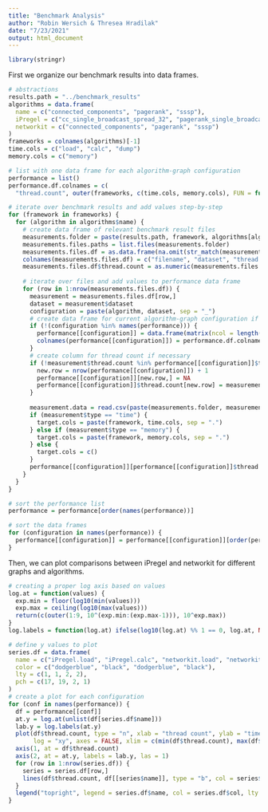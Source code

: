 ```yaml
---
title: "Benchmark Analysis"
author: "Robin Wersich & Thresea Hradilak"
date: "7/23/2021"
output: html_document
---
```


```r
library(stringr)
```


First we organize our benchmark results into data frames.
```r
# abstractions
results.path = "../benchmark_results"
algorithms = data.frame(
  name = c("connected_components", "pagerank", "sssp"),
  iPregel = c("cc_single_broadcast_spread_32", "pagerank_single_broadcast_32", "sssp_single_broadcast_spread_32"),
  networkit = c("connected_components", "pagerank", "sssp")
)
frameworks = colnames(algorithms)[-1]
time.cols = c("load", "calc", "dump")
memory.cols = c("memory")

# list with one data frame for each algorithm-graph configuration
performance = list()
performance.df.colnames = c(
  "thread.count", outer(frameworks, c(time.cols, memory.cols), FUN = function(a, b) paste(a, b, sep = ".")))

# iterate over benchmark results and add values step-by-step
for (framework in frameworks) {
  for (algorithm in algorithms$name) {
    # create data frame of relevant benchmark result files
    measurements.folder = paste(results.path, framework, algorithms[algorithms$name == algorithm, framework], sep = "/")
    measurements.files.paths = list.files(measurements.folder)
    measurements.files.df = as.data.frame(na.omit(str_match(measurements.files.paths, "^([\\w-]+)_(\\d+)_(\\w+).txt$")))
    colnames(measurements.files.df) = c("filename", "dataset", "thread.count", "type")
    measurements.files.df$thread.count = as.numeric(measurements.files.df$thread.count)
    
    # iterate over files and add values to performance data frame
    for (row in 1:nrow(measurements.files.df)) {
      measurement = measurements.files.df[row,]
      dataset = measurement$dataset
      configuration = paste(algorithm, dataset, sep = "_")
      # create data frame for current algorithm-graph configuration if necessary
      if (!(configuration %in% names(performance))) {
        performance[[configuration]] = data.frame(matrix(ncol = length(performance.df.colnames), nrow = 0))
        colnames(performance[[configuration]]) = performance.df.colnames
      }
      # create column for thread count if necessary
      if (!measurement$thread.count %in% performance[[configuration]]$thread.count) {
        new.row = nrow(performance[[configuration]]) + 1
        performance[[configuration]][new.row,] = NA
        performance[[configuration]]$thread.count[new.row] = measurement$thread.count
      }
      
      measurement.data = read.csv(paste(measurements.folder, measurement$filename, sep = "/"), header = FALSE, sep = "\t")
      if (measurement$type == "time") {
        target.cols = paste(framework, time.cols, sep = ".")
      } else if (measurement$type == "memory") {
        target.cols = paste(framework, memory.cols, sep = ".")
      } else {
        target.cols = c()
      }
      performance[[configuration]][performance[[configuration]]$thread.count == measurement$thread.count, target.cols] = colMeans(measurement.data)
    }
  }
}

# sort the performance list
performance = performance[order(names(performance))]

# sort the data frames
for (configuration in names(performance)) {
  performance[[configuration]] = performance[[configuration]][order(performance[[configuration]]$thread.count),]
}
```
Then, we can plot comparisons between iPregel and networkit for different graphs and algorithms.
```r
# creating a proper log axis based on values
log.at = function(values) {
  exp.min = floor(log10(min(values)))
  exp.max = ceiling(log10(max(values)))
  return(c(outer(1:9, 10^(exp.min:(exp.max-1))), 10^exp.max))
}
log.labels = function(log.at) ifelse(log10(log.at) %% 1 == 0, log.at, NA)

# define y values to plot
series.df = data.frame(
  name = c("iPregel.load", "iPregel.calc", "networkit.load", "networkit.calc"),
  color = c("dodgerblue", "black", "dodgerblue", "black"),
  lty = c(1, 1, 2, 2),
  pch = c(17, 19, 2, 1)
)
# create a plot for each configuration
for (conf in names(performance)) {
  df = performance[[conf]]
  at.y = log.at(unlist(df[series.df$name]))
  lab.y = log.labels(at.y)
  plot(df$thread.count, type = "n", xlab = "thread count", ylab = "time in s", main = conf,
       log = "xy", axes = FALSE, xlim = c(min(df$thread.count), max(df$thread.count)), ylim = c(min(at.y), max(at.y)))
  axis(1, at = df$thread.count)
  axis(2, at = at.y, labels = lab.y, las = 1)
  for (row in 1:nrow(series.df)) {
    series = series.df[row,]
    lines(df$thread.count, df[[series$name]], type = "b", col = series$color, lty = series$lty, pch = series$pch)
  }
  legend("topright", legend = series.df$name, col = series.df$col, lty = series.df$lty, pch = series.df$pch, bg = "white")
}
```

